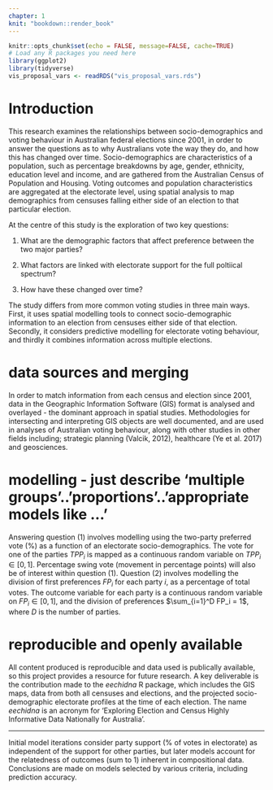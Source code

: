 ```yaml
---
chapter: 1
knit: "bookdown::render_book"
---
```


```r
knitr::opts_chunk$set(echo = FALSE, message=FALSE, cache=TRUE)
# Load any R packages you need here
library(ggplot2)
library(tidyverse)
vis_proposal_vars <- readRDS("vis_proposal_vars.rds")
```

# Introduction {#ch:intro}

This research examines the relationships between socio-demographics and voting behaviour in Australian federal elections since 2001, in order to answer the questions as to why Australians vote the way they do, and how this has changed over time. Socio-demographics are characteristics of a population, such as percentage breakdowns by age, gender, ethnicity, education level and income, and are gathered from the Australian Census of Population and Housing. Voting outcomes and population characteristics are aggregated at the electorate level, using spatial analysis to map demographics from censuses falling either side of an election to that particular election. 

At the centre of this study is the exploration of two key questions:

1. What are the demographic factors that affect preference between the two major parties?

2. What factors are linked with electorate support for the full poltiical spectrum?

3. How have these changed over time?

The study differs from more common voting studies in three main ways. First, it uses spatial modelling tools to connect socio-demographic information to an election from censuses either side of that election. Secondly, it considers predictive modelling for electorate voting behaviour, and thirdly it combines information across multiple elections.  

# data sources and merging
In order to match information from each census and election since 2001, data in the Geographic Information Software (GIS) format is analysed and overlayed - the dominant approach in spatial studies. Methodologies for intersecting and interpreting GIS objects are well documented, and are used in analyses of Australian voting behaviour, along with other studies in other fields including; strategic planning (Valcik, 2012), healthcare (Ye et al. 2017) and geosciences. 

# modelling - just describe 'multiple groups'..'proportions'..'appropriate models like ...'
Answering question (1) involves modelling using the two-party preferred vote (%) as a function of an electorate socio-demographics. The vote for one of the parties $TPP_i$ is mapped as a continuous random variable on $TPP_i \in [0,1]$. Percentage swing vote (movement in percentage points) will also be of interest within question (1). Question (2) involves modelling the division of first preferences $FP_i$ for each party $i$, as a percentage of total votes. The outcome variable for each party is a continuous random variable on $FP_i \in [0,1]$, and the division of preferences $\sum_{i=1}^D FP_i = 1$, where $D$ is the number of parties.

# reproducible and openly available
All content produced is reproducible and data used is publically available, so this project provides a resource for future research.  A key deliverable is the contribution made to the $eechidna$ R package, which includes the GIS maps, data from both all censuses and elections, and the projected socio-demographic electorate profiles at the time of each election. The name $eechidna$ is an acronym for 'Exploring Election and Census Highly Informative Data Nationally for Australia'.



---------

Initial model iterations consider party support (% of votes in electorate) as independent of the support for other parties, but later models account for the relatedness of outcomes (sum to 1) inherent in compositional data. Conclusions are made on models selected by various criteria, including prediction accuracy.


